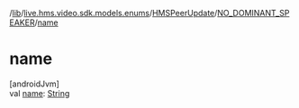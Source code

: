 /[lib](/api-reference/android/v2/home/content)/[live.hms.video.sdk.models.enums](../../index)/[HMSPeerUpdate](../index)/[NO_DOMINANT_SPEAKER](index)/[name](name)

# name

[androidJvm]\
val [name](name): [String](https://kotlinlang.org/api/latest/jvm/stdlib/kotlin/-string/index.html)
